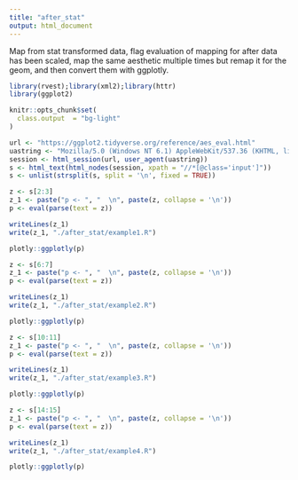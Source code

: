```yaml
---
title: "after_stat"
output: html_document
---
```


Map from stat transformed data, flag evaluation of mapping for after data has been scaled, map the same aesthetic multiple times but remap it for the geom, and then convert them with ggplotly.

```r
library(rvest);library(xml2);library(httr)
library(ggplot2)

knitr::opts_chunk$set(
  class.output  = "bg-light"
)
```

```r
url <- "https://ggplot2.tidyverse.org/reference/aes_eval.html"
uastring <- "Mozilla/5.0 (Windows NT 6.1) AppleWebKit/537.36 (KHTML, like Gecko) Chrome/88.0.4324.190 Safari/537.36"
session <- html_session(url, user_agent(uastring))
s <- html_text(html_nodes(session, xpath = "//*[@class='input']"))
s <- unlist(strsplit(s, split = '\n', fixed = TRUE))
```

```r
z <- s[2:3]
z_1 <- paste("p <- ", "  \n", paste(z, collapse = '\n'))
p <- eval(parse(text = z))
```

```r
writeLines(z_1)
write(z_1, "./after_stat/example1.R")
```

```r
plotly::ggplotly(p)
```

```r
z <- s[6:7]
z_1 <- paste("p <- ", "  \n", paste(z, collapse = '\n'))
p <- eval(parse(text = z))
```

```r
writeLines(z_1)
write(z_1, "./after_stat/example2.R")
```

```r
plotly::ggplotly(p)
```

```r
z <- s[10:11]
z_1 <- paste("p <- ", "  \n", paste(z, collapse = '\n'))
p <- eval(parse(text = z))
```

```r
writeLines(z_1)
write(z_1, "./after_stat/example3.R")
```

```r
plotly::ggplotly(p)
```

```r
z <- s[14:15]
z_1 <- paste("p <- ", "  \n", paste(z, collapse = '\n'))
p <- eval(parse(text = z))
```

```r
writeLines(z_1)
write(z_1, "./after_stat/example4.R")
```

```r
plotly::ggplotly(p)
```